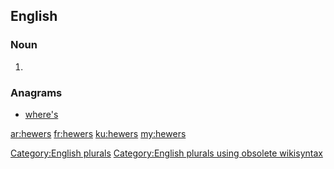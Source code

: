 ==English==

===Noun===
{{head|en}}

# {{plural of|hewer}}

===Anagrams===
* [[where's#English|where's]]

[[Category:English plurals]][[Category:English plurals using obsolete wikisyntax]]

[[ar:hewers]]
[[fr:hewers]]
[[ku:hewers]]
[[my:hewers]]